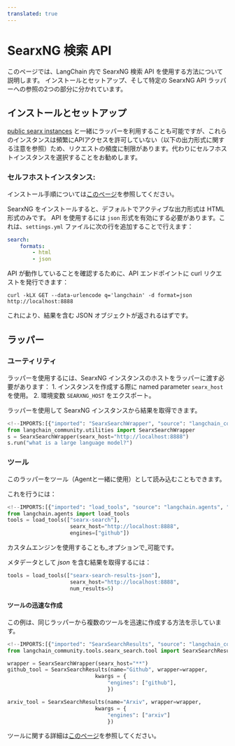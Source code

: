 ```yaml
---
translated: true
---
```


# SearxNG 検索 API

このページでは、LangChain 内で SearxNG 検索 API を使用する方法について説明します。
インストールとセットアップ、そして特定の SearxNG API ラッパーへの参照の2つの部分に分かれています。

## インストールとセットアップ

[public searx instances](https://searx.space/) と一緒にラッパーを利用することも可能ですが、これらのインスタンスは頻繁にAPIアクセスを許可していない（以下の出力形式に関する注意を参照）ため、リクエストの頻度に制限があります。代わりにセルフホストインスタンスを選択することをお勧めします。

### セルフホストインスタンス:

インストール手順については[このページ](https://searxng.github.io/searxng/admin/installation.html)を参照してください。

SearxNG をインストールすると、デフォルトでアクティブな出力形式は HTML 形式のみです。
API を使用するには `json` 形式を有効にする必要があります。これは、`settings.yml` ファイルに次の行を追加することで行えます：

```yaml
search:
    formats:
        - html
        - json
```

API が動作していることを確認するために、API エンドポイントに curl リクエストを発行できます：

`curl -kLX GET --data-urlencode q='langchain' -d format=json http://localhost:8888`

これにより、結果を含む JSON オブジェクトが返されるはずです。

## ラッパー

### ユーティリティ

ラッパーを使用するには、SearxNG インスタンスのホストをラッパーに渡す必要があります：
    1. インスタンスを作成する際に named parameter `searx_host` を使用。
    2. 環境変数 `SEARXNG_HOST` をエクスポート。

ラッパーを使用して SearxNG インスタンスから結果を取得できます。

```python
<!--IMPORTS:[{"imported": "SearxSearchWrapper", "source": "langchain_community.utilities", "docs": "https://api.python.langchain.com/en/latest/utilities/langchain_community.utilities.searx_search.SearxSearchWrapper.html", "title": "SearxNG Search API"}]-->
from langchain_community.utilities import SearxSearchWrapper
s = SearxSearchWrapper(searx_host="http://localhost:8888")
s.run("what is a large language model?")
```

### ツール

このラッパーをツール（Agentと一緒に使用）として読み込むこともできます。

これを行うには：

```python
<!--IMPORTS:[{"imported": "load_tools", "source": "langchain.agents", "docs": "https://api.python.langchain.com/en/latest/agent_toolkits/langchain_community.agent_toolkits.load_tools.load_tools.html", "title": "SearxNG Search API"}]-->
from langchain.agents import load_tools
tools = load_tools(["searx-search"],
                    searx_host="http://localhost:8888",
                    engines=["github"])
```

カスタムエンジンを使用することも_オプションで_可能です。

メタデータとして *json* を含む結果を取得するには：

```python
tools = load_tools(["searx-search-results-json"],
                    searx_host="http://localhost:8888",
                    num_results=5)
```

#### ツールの迅速な作成

この例は、同じラッパーから複数のツールを迅速に作成する方法を示しています。

```python
<!--IMPORTS:[{"imported": "SearxSearchResults", "source": "langchain_community.tools.searx_search.tool", "docs": "https://api.python.langchain.com/en/latest/tools/langchain_community.tools.searx_search.tool.SearxSearchResults.html", "title": "SearxNG Search API"}]-->
from langchain_community.tools.searx_search.tool import SearxSearchResults

wrapper = SearxSearchWrapper(searx_host="**")
github_tool = SearxSearchResults(name="Github", wrapper=wrapper,
                            kwargs = {
                                "engines": ["github"],
                                })

arxiv_tool = SearxSearchResults(name="Arxiv", wrapper=wrapper,
                            kwargs = {
                                "engines": ["arxiv"]
                                })
```

ツールに関する詳細は[このページ](/docs/modules/tools/)を参照してください。
